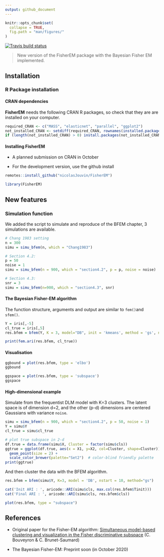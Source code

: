 ```yaml
---
output: github_document
---
```


```r
knitr::opts_chunk$set(
  collapse = TRUE,
  fig.path = "man/figures/"
)
```

<!-- badges: start -->
[![Travis build status](https://travis-ci.com/nicolasJouvin/FisherEM.svg?branch=master)](https://travis-ci.com/nicolasJouvin/FisherEM)
<!-- badges: end -->

> New version of the FisherEM package with the Bayesian Fisher EM implemented. 

<!-- Not math in github md files -->
<!-- ## The Bayesian Discriminative Latent Mixture model -->

<!-- \begin{align*} -->
<!--  \mu_k & \sim \mathcal{N}_d(0_d, \lambda I_d), \\ -->
<!--  x_i & \sim \sum_k \pi_k  \mathcal{N}_d(\mu_k, \Sigma_k), \\ -->
<!--  y_i \mid x_i, \epsilon_i & \sim \mathcal{N}_p(U x_i, U \Sigma_k U^\top). -->
<!-- \end{align*} -->

## Installation

### R Package installation

#### CRAN dependencies

**FisherEM** needs the following CRAN R packages, so check that they are are installed on your computer.

```r
required_CRAN <- c("MASS", "elasticnet", "parallel", "ggplot2")
not_installed_CRAN <- setdiff(required_CRAN, rownames(installed.packages()))
if (length(not_installed_CRAN) > 0) install.packages(not_installed_CRAN)
```


#### Installing FisherEM

- A planned submission on CRAN in October

<!-- # ```{r package CRAN, eval = FALSE} -->
<!-- # install.packages("FisherEM") -->
<!-- # ``` -->

- For the development version, use the github install

```r
remotes::install_github("nicolasJouvin/FisherEM")
```

```r
library(FisherEM)
```

<!-- - For a specific tagged release, use -->

<!-- ```{r package tag, eval = FALSE} -->
<!-- remotes::install_github("nicolasJouvin/FisherEM@tag_number") -->
<!-- ``` -->

## New features 

### Simulation function

We added the script to simulate and reproduce of the BFEM chapter, 3 simulations are available.
```r
# Chang 1983 setting
n = 300
simu = simu_bfem(n, which = "Chang1983")

# Section 4.2: 
p = 50
noise = 1
simu = simu_bfem(n = 900, which = "section4.2", p = p, noise = noise)

# Section 4.3: 
snr = 3
simu = simu_bfem(n=900, which = "section4.3", snr)
```


#### The Bayesian Fisher-EM algorithm

The function structure, arguments and output are similar to `fem()`and `sfem()`.

```r
Y = iris[,-5]
cl_true = iris[,5]
res.bfem = bfem(Y, K = 3, model="DB", init = 'kmeans', method = 'gs', nstart = 10)

print(fem.ari(res.bfem, cl_true))
```

#### Visualisation

```r
ggbound = plot(res.bfem, type = 'elbo')
ggbound
```
```r
ggspace = plot(res.bfem, type = 'subspace')
ggspace
```

#### High-dimensional example

Simulate from the frequentist DLM model with K=3 clusters. The latent space is of dimension d=2, and the other (p-d) dimensions are centered Gaussians with variance `noise`. 
<!-- \begin{align*} -->
<!-- 	\mu_k = 3 \; (0, k)^\top  & &  \Sigma_{k} = \begin{pmatrix} -->
<!-- 	1.5 & 0.75 \\ -->
<!-- 	0.75 & 0.45 -->
<!-- 	\end{pmatrix} & & \pi = (0.4, 0.3, 0.3)^\top. -->
<!-- \end{align*} -->


```r
simu = simu_bfem(n = 900, which = "section4.2", p = 50, noise = 1)
Y = simu$Y
cl_true = simu$cl_true

# plot true subspace in 2-d
df.true = data.frame(simu$X, Cluster = factor(simu$cls))
ggtrue = ggplot(df.true, aes(x = X1, y=X2, col=Cluster, shape=Cluster)) +
  geom_point(size = 2) +
  scale_color_brewer(palette="Set2")  # color-blind friendly palette
print(ggtrue)
```
And then cluster the data with the BFEM algorithm.
```r
res.bfem = bfem(simu$Y, K=3, model = 'DB', nstart = 10, method="gs")

cat('Init ARI : ', aricode::ARI(simu$cls, max.col(res.bfem$Tinit)))
cat('Final ARI : ', aricode::ARI(simu$cls, res.bfem$cls))

plot(res.bfem, type = "subspace")
```


## References

- Original paper for the Fisher-EM algorithm: [Simultaneous model-based clustering and visualization in the Fisher discriminative subspace](https://hal-paris1.archives-ouvertes.fr/hal-00492406v4/document) (C. Bouveyron & C. Brunet-Saumard)

- The Bayesian Fisher-EM: Preprint soon (in October 2020)
